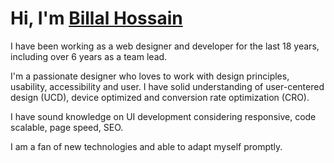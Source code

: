 # Hi, I'm <a href='http://bhossain.com/'>Billal Hossain</a>

I have been working as a web designer and developer for the last 18 years, including over 6 years as a team lead.

I'm a passionate designer who loves to work with design principles, usability, accessibility and user. I have solid understanding of user-centered design (UCD), device optimized and conversion rate optimization (CRO).

I have sound knowledge on UI development considering responsive, code scalable, page speed, SEO.

I am a fan of new technologies and able to adapt myself promptly.
